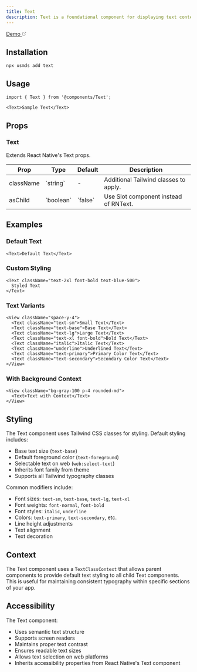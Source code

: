 ```yaml
---
title: Text
description: Text is a foundational component for displaying text content with consistent styling.
---
```


<a href="https://usmds-showcase.expo.app/components/text" target="_blank" rel="noopener noreferrer" className="inline-flex items-center justify-center whitespace-nowrap font-medium ring-offset-background cursor-pointer transition-colors focus-visible:outline-none focus-visible:ring-2 focus-visible:ring-ring focus-visible:ring-offset-2 disabled:pointer-events-none disabled:opacity-50 bg-secondary text-secondary-foreground hover:bg-secondary/80 h-6 rounded-md px-2 text-xs gap-1.5 no-underline">
  <span>Demo</span>
  <svg xmlns="http://www.w3.org/2000/svg" width="12" height="12" viewBox="0 0 24 24" fill="none" stroke="currentColor" strokeWidth="2" strokeLinecap="round" strokeLinejoin="round" className="lucide lucide-external-link" aria-hidden="true" style={{margin: 0}}>
    <path d="M15 3h6v6"></path>
    <path d="M10 14 21 3"></path>
    <path d="M18 13v6a2 2 0 0 1-2 2H5a2 2 0 0 1-2-2V8a2 2 0 0 1 2-2h6"></path>
  </svg>
</a>

## Installation

```package-install
npx usmds add text
```

## Usage

```tsx
import { Text } from '@components/Text';

<Text>Sample Text</Text>
```

## Props

### Text

Extends React Native's Text props.

<table>
  <thead>
    <tr>
      <th>Prop</th>
      <th>Type</th>
      <th>Default</th>
      <th>Description</th>
    </tr>
  </thead>
  <tbody>
    <tr>
      <td>className</td>
      <td>`string`</td>
      <td>-</td>
      <td>Additional Tailwind classes to apply.</td>
    </tr>
    <tr>
      <td>asChild</td>
      <td>`boolean`</td>
      <td>`false`</td>
      <td>Use Slot component instead of RNText.</td>
    </tr>
  </tbody>
</table>

## Examples

### Default Text

```tsx
<Text>Default Text</Text>
```

### Custom Styling

```tsx
<Text className="text-2xl font-bold text-blue-500">
  Styled Text
</Text>
```

### Text Variants

```tsx
<View className="space-y-4">
  <Text className="text-sm">Small Text</Text>
  <Text className="text-base">Base Text</Text>
  <Text className="text-lg">Large Text</Text>
  <Text className="text-xl font-bold">Bold Text</Text>
  <Text className="italic">Italic Text</Text>
  <Text className="underline">Underlined Text</Text>
  <Text className="text-primary">Primary Color Text</Text>
  <Text className="text-secondary">Secondary Color Text</Text>
</View>
```

### With Background Context

```tsx
<View className="bg-gray-100 p-4 rounded-md">
  <Text>Text with Context</Text>
</View>
```

## Styling

The Text component uses Tailwind CSS classes for styling. Default styling includes:

- Base text size (`text-base`)
- Default foreground color (`text-foreground`)
- Selectable text on web (`web:select-text`)
- Inherits font family from theme
- Supports all Tailwind typography classes

Common modifiers include:
- Font sizes: `text-sm`, `text-base`, `text-lg`, `text-xl`
- Font weights: `font-normal`, `font-bold`
- Font styles: `italic`, `underline`
- Colors: `text-primary`, `text-secondary`, etc.
- Line height adjustments
- Text alignment
- Text decoration

## Context

The Text component uses a `TextClassContext` that allows parent components to provide default text styling to all child Text components. This is useful for maintaining consistent typography within specific sections of your app.

## Accessibility

The Text component:
- Uses semantic text structure
- Supports screen readers
- Maintains proper text contrast
- Ensures readable text sizes
- Allows text selection on web platforms
- Inherits accessibility properties from React Native's Text component